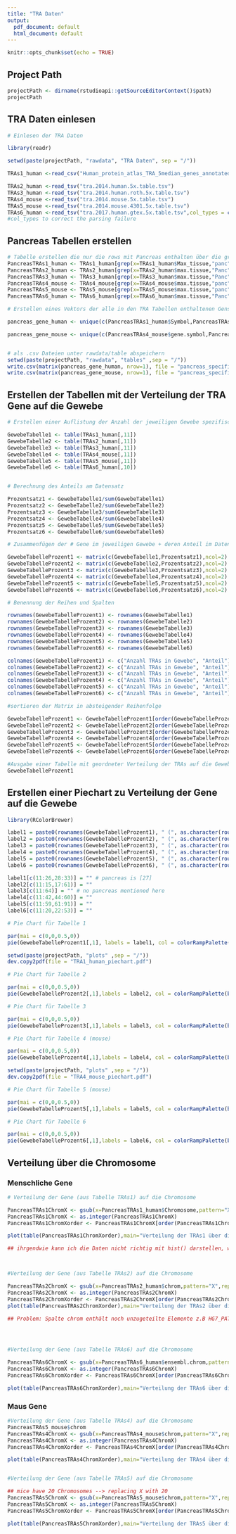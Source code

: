 ---
title: "TRA Daten"
output:
  pdf_document: default
  html_document: default
---

```{r setup, include=FALSE}
knitr::opts_chunk$set(echo = TRUE)
```


## Project Path
```{r}
projectPath <- dirname(rstudioapi::getSourceEditorContext()$path)
projectPath
```


## TRA Daten einlesen

```{r include=FALSE}
# Einlesen der TRA Daten

library(readr)

setwd(paste(projectPath, "rawdata", "TRA Daten", sep = "/"))

TRAs1_human <-read_csv("Human_protein_atlas_TRA_5median_genes_annotated.tsv")

TRAs2_human <-read_tsv("tra.2014.human.5x.table.tsv")
TRAs3_human <-read_tsv("tra.2014.human.roth.5x.table.tsv")
TRAs4_mouse <-read_tsv("tra.2014.mouse.5x.table.tsv")
TRAs5_mouse <-read_tsv("tra.2014.mouse.4301.5x.table.tsv")
TRAs6_human <-read_tsv("tra.2017.human.gtex.5x.table.tsv",col_types = cols(ensembl.chrom=col_character()))
#col_types to correct the parsing failure

```

## Pancreas Tabellen erstellen

```{r}

# Tabelle erstellen die nur die rows mit Pancreas enthalten über die grep Funktion
PancreasTRAs1_human <- TRAs1_human[grep(x=TRAs1_human$Max_tissue,"panc"),]
PancreasTRAs2_human <- TRAs2_human[grep(x=TRAs2_human$max.tissue,"Panc"),]
PancreasTRAs3_human <- TRAs3_human[grep(x=TRAs3_human$max.tissue,"Panc"),]
PancreasTRAs4_mouse <- TRAs4_mouse[grep(x=TRAs4_mouse$max.tissue,"panc"),]
PancreasTRAs5_mouse <- TRAs5_mouse[grep(x=TRAs5_mouse$max.tissue,"panc"),]
PancreasTRAs6_human <- TRAs6_human[grep(x=TRAs6_human$max.tissue,"Panc"),]

```


```{r}
# Erstellen eines Vektors der alle in den TRA Tabellen enthaltenen Gensymbole enthält

pancreas_gene_human <- unique(c(PancreasTRAs1_human$Symbol,PancreasTRAs2_human$gene.symbol,PancreasTRAs6_human$ensembl.symbol))

pancreas_gene_mouse <- unique(c(PancreasTRAs4_mouse$gene.symbol,PancreasTRAs5_mouse$gene.symbol))


# als .csv Dateien unter rawdata/table abspeichern
setwd(paste(projectPath, "rawdata", "tables" ,sep = "/"))
write.csv(matrix(pancreas_gene_human, nrow=1), file = "pancreas_specific_genes_human.csv", row.names = FALSE)
write.csv(matrix(pancreas_gene_mouse, nrow=1), file = "pancreas_specific_genes_mouse.csv", row.names = FALSE)
```

## Erstellen der Tabellen mit der Verteilung der TRA Gene auf die Gewebe

```{r}

# Erstellen einer Auflistung der Anzahl der jeweiligen Gewebe spezifischer Gene mithilfe der table function

GewebeTabelle1 <- table(TRAs1_human[,11])
GewebeTabelle2 <- table(TRAs2_human[,11])
GewebeTabelle3 <- table(TRAs3_human[,11])
GewebeTabelle4 <- table(TRAs4_mouse[,11])
GewebeTabelle5 <- table(TRAs5_mouse[,11])
GewebeTabelle6 <- table(TRAs6_human[,10])


# Berechnung des Anteils am Datensatz

Prozentsatz1 <- GewebeTabelle1/sum(GewebeTabelle1)
Prozentsatz2 <- GewebeTabelle2/sum(GewebeTabelle2)
Prozentsatz3 <- GewebeTabelle3/sum(GewebeTabelle3)
Prozentsatz4 <- GewebeTabelle4/sum(GewebeTabelle4)
Prozentsatz5 <- GewebeTabelle5/sum(GewebeTabelle5)
Prozentsatz6 <- GewebeTabelle6/sum(GewebeTabelle6)

# Zusammenfügen der # Gene im jeweiligen Gewebe + deren Anteil im Datensatz

GewebeTabelleProzent1 <- matrix(c(GewebeTabelle1,Prozentsatz1),ncol=2)
GewebeTabelleProzent2 <- matrix(c(GewebeTabelle2,Prozentsatz2),ncol=2)
GewebeTabelleProzent3 <- matrix(c(GewebeTabelle3,Prozentsatz3),ncol=2)
GewebeTabelleProzent4 <- matrix(c(GewebeTabelle4,Prozentsatz4),ncol=2)
GewebeTabelleProzent5 <- matrix(c(GewebeTabelle5,Prozentsatz5),ncol=2)
GewebeTabelleProzent6 <- matrix(c(GewebeTabelle6,Prozentsatz6),ncol=2)

# Benennung der Reihen und Spalten

rownames(GewebeTabelleProzent1) <- rownames(GewebeTabelle1)
rownames(GewebeTabelleProzent2) <- rownames(GewebeTabelle2)
rownames(GewebeTabelleProzent3) <- rownames(GewebeTabelle3)
rownames(GewebeTabelleProzent4) <- rownames(GewebeTabelle4)
rownames(GewebeTabelleProzent5) <- rownames(GewebeTabelle5)
rownames(GewebeTabelleProzent6) <- rownames(GewebeTabelle6)

colnames(GewebeTabelleProzent1) <- c("Anzahl TRAs in Gewebe", "Anteil")
colnames(GewebeTabelleProzent2) <- c("Anzahl TRAs in Gewebe", "Anteil")
colnames(GewebeTabelleProzent3) <- c("Anzahl TRAs in Gewebe", "Anteil")
colnames(GewebeTabelleProzent4) <- c("Anzahl TRAs in Gewebe", "Anteil")
colnames(GewebeTabelleProzent5) <- c("Anzahl TRAs in Gewebe", "Anteil")
colnames(GewebeTabelleProzent6) <- c("Anzahl TRAs in Gewebe", "Anteil")

#sortieren der Matrix in absteigender Reihenfolge

GewebeTabelleProzent1 <- GewebeTabelleProzent1[order(GewebeTabelleProzent1[,1],decreasing=TRUE),]
GewebeTabelleProzent2 <- GewebeTabelleProzent2[order(GewebeTabelleProzent2[,1],decreasing=TRUE),]
GewebeTabelleProzent3 <- GewebeTabelleProzent3[order(GewebeTabelleProzent3[,1],decreasing=TRUE),]
GewebeTabelleProzent4 <- GewebeTabelleProzent4[order(GewebeTabelleProzent4[,1],decreasing=TRUE),]
GewebeTabelleProzent5 <- GewebeTabelleProzent5[order(GewebeTabelleProzent5[,1],decreasing=TRUE),]
GewebeTabelleProzent6 <- GewebeTabelleProzent6[order(GewebeTabelleProzent6[,1],decreasing=TRUE),]

#Ausgabe einer Tabelle mit geordneter Verteilung der TRAs auf die Gewebe
GewebeTabelleProzent1

```

## Erstellen einer Piechart zu Verteilung der Gene auf die Gewebe

```{r fig.height=10}
library(RColorBrewer)

label1 = paste0(rownames(GewebeTabelleProzent1), " (", as.character(round(GewebeTabelleProzent1[,"Anteil"],3)*100), "%)")
label2 = paste0(rownames(GewebeTabelleProzent2), " (", as.character(round(GewebeTabelleProzent2[,"Anteil"],3)*100), "%)")
label3 = paste0(rownames(GewebeTabelleProzent3), " (", as.character(round(GewebeTabelleProzent3[,"Anteil"],3)*100), "%)")
label4 = paste0(rownames(GewebeTabelleProzent4), " (", as.character(round(GewebeTabelleProzent4[,"Anteil"],3)*100), "%)")
label5 = paste0(rownames(GewebeTabelleProzent5), " (", as.character(round(GewebeTabelleProzent5[,"Anteil"],3)*100), "%)")
label6 = paste0(rownames(GewebeTabelleProzent6), " (", as.character(round(GewebeTabelleProzent6[,"Anteil"],3)*100), "%)")

label1[c(11:26,28:33)] = "" # pancreas is [27]
label2[c(11:15,17:61)] = ""
label3[c(11:64)] = "" # no pancreas mentioned here
label4[c(11:42,44:60)] = ""
label5[c(11:59,61:91)] = ""
label6[c(11:20,22:53)] = ""

# Pie Chart für Tabelle 1

par(mai = c(0,0,0.5,0))
pie(GewebeTabelleProzent1[,1], labels = label1, col = colorRampPalette(brewer.pal(9,"Blues"))(9)[9:1], cex = 0.9, radius = 0.95, clockwise = TRUE, border = FALSE, main = "TRA expression in human tissues (atlas)")

setwd(paste(projectPath, "plots" ,sep = "/"))
dev.copy2pdf(file = "TRA1_human_piechart.pdf")

# Pie Chart für Tabelle 2

par(mai = c(0,0,0.5,0))
pie(GewebeTabelleProzent2[,1],labels = label2, col = colorRampPalette(brewer.pal(9,"Blues"))(9)[9:1], cex = 0.9, radius = 0.95, clockwise = TRUE, border = FALSE, main = "TRA expression in human tissues")

# Pie Chart für Tabelle 3

par(mai = c(0,0,0.5,0))
pie(GewebeTabelleProzent3[,1],labels = label3, col = colorRampPalette(brewer.pal(9,"Blues"))(9)[9:1], cex = 0.9, radius = 0.95, clockwise = TRUE, border = FALSE, main = "TRA expression in human tissues (roth)")

# Pie Chart für Tabelle 4 (mouse)

par(mai = c(0,0,0.5,0))
pie(GewebeTabelleProzent4[,1],labels = label4, col = colorRampPalette(brewer.pal(9,"Blues"))(9)[9:1], cex = 0.9, radius = 0.95, clockwise = TRUE, border = FALSE, main = "TRA expression in mouse tissues")

setwd(paste(projectPath, "plots" ,sep = "/"))
dev.copy2pdf(file = "TRA4_mouse_piechart.pdf")

# Pie Chart für Tabelle 5 (mouse)

par(mai = c(0,0,0.5,0))
pie(GewebeTabelleProzent5[,1],labels = label5, col = colorRampPalette(brewer.pal(9,"Blues"))(9)[9:1], cex = 0.9, radius = 0.95, clockwise = TRUE, border = FALSE, main = "TRA expression in mouse tissues")

# Pie Chart für Tabelle 6

par(mai = c(0,0,0.5,0))
pie(GewebeTabelleProzent6[,1],labels = label6, col = colorRampPalette(brewer.pal(9,"Blues"))(9)[9:1], cex = 0.9, radius = 0.95, clockwise = TRUE, border = FALSE, main = "TRA expression in human tissues (gtex)")

```


## Verteilung über die Chromosome


### Menschliche Gene

```{r}
# Verteilung der Gene (aus Tabelle TRAs1) auf die Chromosome

PancreasTRAs1ChromX <- gsub(x=PancreasTRAs1_human$Chromosome,pattern="X",replacement="23")
PancreasTRAs1ChromX <- as.integer(PancreasTRAs1ChromX)
PancreasTRAs1ChromXorder <- PancreasTRAs1ChromX[order(PancreasTRAs1ChromX)]

plot(table(PancreasTRAs1ChromXorder),main="Verteilung der TRAs1 über die Chromosomen",xlab="Chromosom")

## ihrgendwie kann ich die Daten nicht richtig mit hist() darstellen, wenn mit table verglichen kommt es zu einer falschen Aufzählung



#Verteilung der Gene (aus Tabelle TRAs2) auf die Chromosome

PancreasTRAs2ChromX <- gsub(x=PancreasTRAs2_human$chrom,pattern="X",replacement="23")
PancreasTRAs2ChromX <- as.integer(PancreasTRAs2ChromX)
PancreasTRAs2ChromXorder <- PancreasTRAs2ChromX[order(PancreasTRAs2ChromX)]
plot(table(PancreasTRAs2ChromXorder),main="Verteilung der TRAs2 über die Chromosomen",xlab="Chromosom")

## Problem: Spalte chrom enthält noch unzugeteilte Elemente z.B HG7_PATCH --> werden bis jetzt noch zu NAs umgewandelt




#Verteilung der Gene (aus Tabelle TRAs6) auf die Chromosome

PancreasTRAs6ChromX <- gsub(x=PancreasTRAs6_human$ensembl.chrom,pattern="X",replacement="23")
PancreasTRAs6ChromX <- as.integer(PancreasTRAs6ChromX)
PancreasTRAs6ChromXorder <- PancreasTRAs6ChromX[order(PancreasTRAs6ChromX)]

plot(table(PancreasTRAs6ChromXorder),main="Verteilung der TRAs6 über die Chromosomen",xlab="Chromosom")

```



### Maus Gene

```{r}
#Verteilung der Gene (aus Tabelle TRAs4) auf die Chromosome
PancreasTRAs5_mouse$chrom
PancreasTRAs4ChromX <- gsub(x=PancreasTRAs4_mouse$chrom,pattern="X",replacement="20")
PancreasTRAs4ChromX <- as.integer(PancreasTRAs4ChromX)
PancreasTRAs4ChromXorder <- PancreasTRAs4ChromX[order(PancreasTRAs4ChromX)]

plot(table(PancreasTRAs4ChromXorder),main="Verteilung der TRAs4 über die Chromosomen",xlab="Chromosom")


#Verteilung der Gene (aus Tabelle TRAs5) auf die Chromosome

## mice have 20 Chromosomes --> replacing X with 20
PancreasTRAs5ChromX <- gsub(x=PancreasTRAs5_mouse$chrom,pattern="X",replacement="20")
PancreasTRAs5ChromX <- as.integer(PancreasTRAs5ChromX)
PancreasTRAs5ChromXorder <- PancreasTRAs5ChromX[order(PancreasTRAs5ChromX)]

plot(table(PancreasTRAs5ChromXorder),main="Verteilung der TRAs5 über die Chromosomen",xlab="Chromosom")

```


